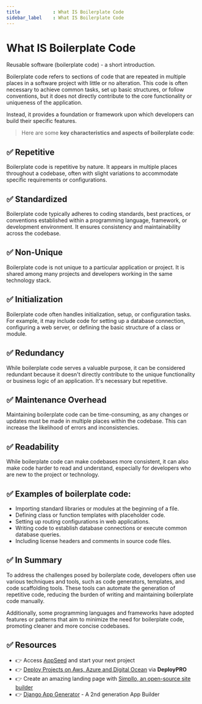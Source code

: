 ```yaml
---
title            : What IS Boilerplate Code
sidebar_label    : What IS Boilerplate Code
---
```


# What IS Boilerplate Code

<SubHeading>Reusable software (boilerplate code) - a short introduction.</SubHeading>

Boilerplate code refers to sections of code that are repeated in multiple places in a software project with little or no alteration. 
This code is often necessary to achieve common tasks, set up basic structures, or follow conventions, but it does not directly contribute to the core functionality or uniqueness of the application. 

Instead, it provides a foundation or framework upon which developers can build their specific features.

> Here are some **key characteristics and aspects of boilerplate code**:

## ✅ **Repetitive** 

Boilerplate code is repetitive by nature. It appears in multiple places throughout a codebase, often with slight variations to accommodate specific requirements or configurations.

## ✅ **Standardized** 

Boilerplate code typically adheres to coding standards, best practices, or conventions established within a programming language, framework, or development environment. It ensures consistency and maintainability across the codebase.

## ✅ **Non-Unique** 

Boilerplate code is not unique to a particular application or project. It is shared among many projects and developers working in the same technology stack.

## ✅ **Initialization** 

Boilerplate code often handles initialization, setup, or configuration tasks. For example, it may include code for setting up a database connection, configuring a web server, or defining the basic structure of a class or module.

## ✅ **Redundancy** 

While boilerplate code serves a valuable purpose, it can be considered redundant because it doesn't directly contribute to the unique functionality or business logic of an application. It's necessary but repetitive.

## ✅ **Maintenance Overhead** 

Maintaining boilerplate code can be time-consuming, as any changes or updates must be made in multiple places within the codebase. This can increase the likelihood of errors and inconsistencies.

## ✅ **Readability** 

While boilerplate code can make codebases more consistent, it can also make code harder to read and understand, especially for developers who are new to the project or technology.

## ✅ Examples of boilerplate code:

- Importing standard libraries or modules at the beginning of a file.
- Defining class or function templates with placeholder code.
- Setting up routing configurations in web applications.
- Writing code to establish database connections or execute common database queries.
- Including license headers and comments in source code files.

## ✅ In Summary

To address the challenges posed by boilerplate code, developers often use various techniques and tools, such as code generators, templates, and code scaffolding tools. 
These tools can automate the generation of repetitive code, reducing the burden of writing and maintaining boilerplate code manually. 

Additionally, some programming languages and frameworks have adopted features or patterns that aim to minimize the need for boilerplate code, promoting cleaner and more concise codebases.

## ✅ Resources

- 👉 Access [AppSeed](https://appseed.us/) and start your next project
- 👉 [Deploy Projects on Aws, Azure and Digital Ocean](https://www.docs.deploypro.dev/) via **DeployPRO**
- 👉 Create an amazing landing page with [Simpllo, an open-source site builder](https://www.simpllo.com/)
- 👉 [Django App Generator](https://app-generator.dev/django/) - A 2nd generation App Builder